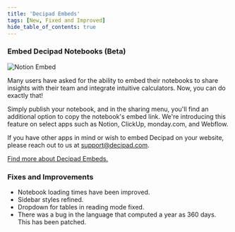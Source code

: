 ```yaml
---
title: 'Decipad Embeds'
tags: [New, Fixed and Improved]
hide_table_of_contents: true
---
```



<ReleasePost>

### Embed Decipad Notebooks (Beta)

![Notion Embed](./img/embeds.png)

Many users have asked for the ability to embed their notebooks to share insights with their team and integrate intuitive calculators. Now, you can do exactly that!

Simply publish your notebook, and in the sharing menu, you'll find an additional option to copy the notebook's embed link. We're introducing this feature on select apps such as Notion, ClickUp, monday.com, and Webflow.

If you have other apps in mind or wish to embed Decipad on your website, please reach out to us at [support@decipad.com](mailto:support@decipad.com).

[Find more about Decipad Embeds.](share/embeds)

### <FancyTitle icon={Hammer}>Fixes and Improvements</FancyTitle>

- Notebook loading times have been improved.
- Sidebar styles refined.
- Dropdown for tables in reading mode fixed.
- There was a bug in the language that computed a year as 360 days. This has been patched.

</ReleasePost>
